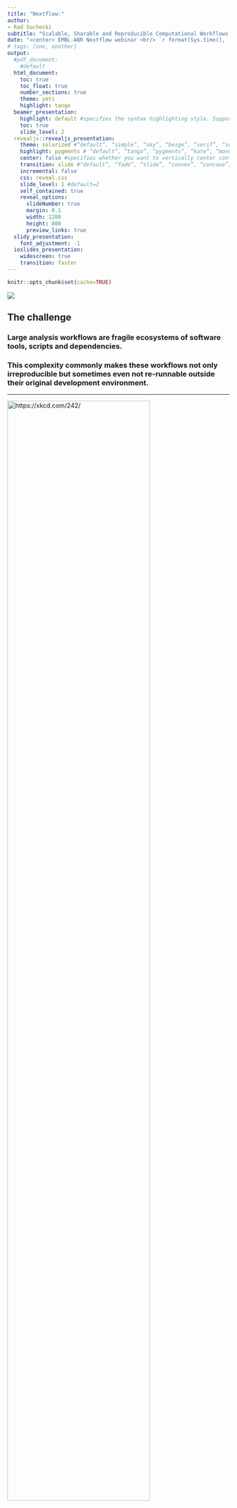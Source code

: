 ```yaml
---
title: "Nextflow:"
author:
- Rad Suchecki
subtitle: "Scalable, Sharable and Reproducible Computational Workflows across Clouds and Clusters"
date: "<center> EMBL-ABR Nextflow webinar <br/> `r format(Sys.time(), '%A, %d %B, %Y')` </center>"
# tags: [one, another]
output:
  #pdf_document:
    #default
  html_document:
    toc: true
    toc_float: true
    number_sections: true
    theme: yeti
    highlight: tango
  beamer_presentation:
    highlight: default #specifies the syntax highlighting style. Supported styles include “default”, “tango”, “pygments”, “kate”, “monochrome”, “espresso”, “zenburn”, and “haddock” (specify null to prevent syntax highlighting)
    toc: true
    slide_level: 2
  revealjs::revealjs_presentation:
    theme: solarized #“default”, “simple”, “sky”, “beige”, “serif”, “solarized”, “blood”, “moon”, “night”, “black”, “league” or “white”
    highlight: pygments # “default”, “tango”, “pygments”, “kate”, “monochrome”, “espresso”, “zenburn”, and “haddock”. Pass null to prevent syntax highlighting.
    center: false #specifies whether you want to vertically center content on slides (this defaults to false).
    transition: slide #"default”, “fade”, “slide”, “convex”, “concave”, “zoom” or “none”.
    incremental: false
    css: reveal.css
    slide_level: 1 #default=2
    self_contained: true
    reveal_options:
      slideNumber: true
      margin: 0.1
      width: 1280
      height: 800
      preview_links: true
  slidy_presentation:
    font_adjustment: -1
  ioslides_presentation:
    widescreen: true
    transition: faster
---
```


```r
knitr::opts_chunk$set(cache=TRUE)
```






<div class="column-left">
![](https://raw.githubusercontent.com/csiro-crop-informatics/biokanga-manuscript/master/figures/dag.png)

<!-- <blockquote class="twitter-tweet" data-lang="en"><p lang="en" dir="ltr">Nextflow&#39;s DAG of this pipeline is slightly more complicated... <a href="https://t.co/B7HVkCRifp">pic.twitter.com/B7HVkCRifp</a></p>&mdash; Diogo Silva (@ODiogoSilva) <a href="https://twitter.com/ODiogoSilva/status/987386007485075461?ref_src=twsrc%5Etfw">April 20, 2018</a></blockquote>
<script async src="https://platform.twitter.com/widgets.js" charset="utf-8">

</script> -->

</div>

<div class="column-right" style="center">

## The challenge

### Large analysis workflows are fragile ecosystems of software tools, scripts and dependencies.

### This complexity commonly makes these workflows not only irreproducible but sometimes even not re-runnable outside their original development environment.

</div>




----

<div class="column-left">

[![https://xkcd.com/242/](https://imgs.xkcd.com/comics/the_difference.png){ width=80% }](https://xkcd.com/242/)

<small> [https://xkcd.com/242/](https://xkcd.com/242/) </small>
</div>

<div class="column-right" style="center">



### Let others and your future self(!)

* reliably re-run your analyses
* trace back origins of results

### Re-running pipelines

* new data (e.g. additional samples)
* updated software
* different compute environment (cloud?)
* errors found
* new ideas

</div>





----

## Workflows wish-list

* version controlled
* sharable
* container-backed
* seamless execution across different environments
    * laptop (if computationally feasible)
    * server
    * cluster
    * cloud

<div class="column-right">
<!--![](https://openclipart.org/download/192541/pushthebutton.svg){width=33%}-->
![](figs/pushthebutton.svg){width=33%}
</div>

----

### Choosing a workflow system

* [~~214~~ 239 systems and counting](https://s.apache.org/existing-workflow-systems)
  * from `make` to Galaxy
  * see also [this list](https://github.com/pditommaso/awesome-pipeline)
* Considerations
  * active development?
  * (community) support?
  * flexibility and ease of development
  * learning curve
  * abstraction level


<!-- ----

### Non-GUI, bioinformatics-flavoured and actively developed

* Nextflow
  * dataflow programming model
  * conditional paths which may depend on intermediate results
  * DAG not known in advance

* Snakemake: *a pythonic workflow system* - covered in last [EMBL-ABR webinar](https://github.com/UofABioinformaticsHub/2019_EMBL-ABR_Snakemake_webinar)
  * follows `make` philosophy
  * rules and patterns that depend on input/output file names
  * explicit, precomputed DAG

* Comparisons
  * 2018 [https://vatlab.github.io/blog/post/comparison/](https://vatlab.github.io/blog/post/comparison/) (by SoS authors)
  * 2017 [https://www.nature.com/articles/nbt.3820/tables/1](https://www.nature.com/articles/nbt.3820/tables/1) (by NF authors)
  * 2016 [https://jmazz.me/blog/NGS-Workflows](https://jmazz.me/blog/NGS-Workflows) (blog)
  * 2016 [https://doi.org/10.1093/bib/bbw020](https://doi.org/10.1093/bib/bbw020) (review, not quite right about NF) -->

----


![](figs/floden1.png){width=80%}


----


## [Nextflow](https://www.nextflow.io/)

* A reactive workflow framework and a domain specific programming language.
* Implicitly parallelized, asynchronous data streams
* Separation of pipeline logic from layers defining
  * software environment (on `$PATH`, modules, binaries, conda, containers)
  * execution environment (laptop, server, HPC cluster, cloud)
* Integration with git hosting services


### Designed for

  * specific use case: seamless scalability of existing tools and scripts
  * for bioinformaticians familiar with programming

---

## [Nextflow](https://www.nextflow.io/)

### Features

* Separation of pipeline logic from compute environment definition(s)
* Syntax is a superset of Groovy, but **polyglot** - easily mix scripting languages
* Out-of-the-box support for
  * SGE, LSF, **SLURM**, PBS/Torque, NQSII HTCondor, Ignite, Kubernets, Amazon Cloud, AWS Batch, Google Cloud

* Support for Conda/[Bioconda](https://bioconda.github.io/)

<small>
[https://www.nature.com/articles/nbt.3820/](https://www.nature.com/articles/nbt.3820)
</small>


----

## Nextflow building blocks

### *Processes* (tasks)

  * safe and lock-free parallelization
  * executed in separate work directories
  * easy clean-up, no issue of partial results following an error


### *Channels*

  * facilitate data flow between processes by linking their outputs/inputs
  * a suite of [operators](https://www.nextflow.io/docs/latest/operator.html) applied to channels to shape the data flow
    * filtering
    * transforming
    * forking
    * combining
    * ...and more

----


## Getting started

### Required

* POSIX compatible system (Linux, Solaris, OS X, etc)
* Bash 2.3 (or later)
* Java 8  (or later)

### Install

```
curl -s https://get.nextflow.io | bash
```

### Software you want to run

* Available on PATH or under `bin/`
* via Docker
* via Singularity
* via Conda
* via Modules

----

## Hello world syntax

```bash
curl -sL  https://raw.githubusercontent.com/nextflow-io/hello/master/main.nf
```


----

## Hello world run


```bash
nextflow run hello
```

```bash
nextflow info hello
```

----

## [Hello  ~~world~~ shared pipelines](https://www.nextflow.io/blog/2014/share-nextflow-pipelines-with-github.html)

* Run specific revision (tag/branch/commit SHA hash)

```bash
nextflow run hello -r v1.1
```

```bash
nextflow run hello -r mybranch
```

```bash
nextflow run hello -r 451ebd9
```

----

## Command line syntax basics

* Single dash for Nextflow params
```bash
nextflow run main.nf -with-dag mydag.png -with-docker
```

* Double dash for pipeline params (defined by you)
```bash
nextflow run main.nf --input sample.fastq.gz
```

* Many params can also be set via [environmental variables](https://www.nextflow.io/docs/latest/config.html#environment-variables)
```bash
NXF_VER=19.01.0 nextflow run main.nf
```

* Resuming - note the single dash(!)
```bash
nextflow run main.nf -resume
```

----

## [Example workflow](https://github.com/csiro-crop-informatics/nextflow-embl-abr-webinar)


```bash
dot -Tpng -Gsize=9,7\! -Gdpi=100 -ofigs/flowchart_small.png flowinfo/flowchart.dot
```

<div class="column-left">
* Workflow logic is adapted from the recent EMBL-ABR [Snakemake webinar](https://github.com/UofABioinformaticsHub/2019_EMBL-ABR_Snakemake_webinar)
* Credit: Nathan Watson-Haigh
</div>

<div class="column-right">
![Flowchart](figs/flowchart_small.png)
</div>


----

## [Example workflow](https://github.com/csiro-crop-informatics/nextflow-embl-abr-webinar)


```bash
nextflow run ../main.nf -profile docker -resume
```


----

## [Example workflow](https://github.com/csiro-crop-informatics/nextflow-embl-abr-webinar)

<script id="asciicast-233197" src="https://asciinema.org/a/233197.js" async data-speed="1.5" data-theme="tango" data-autoplay="false" data-loop="true" data-size="medium">
</script>

<!-- data-cols="200" data-rows="50"  -->




----

## The work directory (1/2)

```bash
tree -L 2 work
```

<!-- <div class="column-left">
![Flowchart](figs/blast.png)
</div>

<div class="column-right"> -->


<!-- ```{bash, comment=''}
rm -rf work
nextflow run blast-example -with-docker -with-dag figs/blast.png \
&& tree -L 2 work
``` -->
<!--
</div> -->

----

## The work directory (2/2)


```bash
tree -ah work
```

----

## [Configuration file(s)](https://www.nextflow.io/docs/latest/config.html)

* `nextflow.config`
* `$HOME/.nextflow/config`
* But also
  * Include multiple config files via [`includeConfig another.config`](https://www.nextflow.io/docs/latest/config.html#config-include)
  * Extend config by passing additional file at run time `-c additional.config`
  * Ignore default and use custom config file passed at run time `-C custom.config`

* [Config scopes](https://www.nextflow.io/docs/latest/config.html#config-scopes) e.g. `env`, `params`, `process`, `docker`...
* [Config profiles](https://www.nextflow.io/docs/latest/config.html#config-profiles)

----

### Recall: separation of workflow logic from compute, software envs

* Much about software, execution environments _can_ be defined in the *directive* declarations block at the top of the process body e.g.

```bash
process extract_reads {
  executor 'slurm'
  module 'samtools/1.9'
  ...
```

* Usually preferred to define these in [`nextflow.config`](https://github.com/csiro-crop-informatics/nextflow-embl-abr-webinar/blob/master/nextflow.config) *et al.*

```bash
curl -sL https://raw.githubusercontent.com/csiro-crop-informatics/nextflow-embl-abr-webinar/master/nextflow.config
```


----

## Configuration profiles


```bash
#Local/server
nextflow run csiro-crop-informatics/nextflow-embl-abr-webinar -profile conda
nextflow run csiro-crop-informatics/nextflow-embl-abr-webinar -profile docker
nextflow run csiro-crop-informatics/nextflow-embl-abr-webinar -profile singularity

#HPC
nextflow run csiro-crop-informatics/nextflow-embl-abr-webinar -profile slurm
nextflow run csiro-crop-informatics/nextflow-embl-abr-webinar -profile slurm,singularity,singularitymodule

#Cloud
nextflow run csiro-crop-informatics/nextflow-embl-abr-webinar -profile awsbatch \
  -work-dir s3://your_s3_bucket/work --outdir s3://your_s3_bucket/results
```

## Setting up software environment(s)

* Global software env for the workflow
* Separate software envs for individual processes or subsets
* A bit of both

### Example workflow: global Conda env -> Docker -> Singularity

----

## Software environment (Conda)

<div class="column-left">

* can be used directly or to build a container
* can be slow...

<blockquote class="twitter-tweet" data-lang="en"><p lang="en" dir="ltr">Conda fail: the infinite &quot;solving environment&quot; wheel of death.<br><br>I just downloaded the software and built from source.  It was much faster.<a href="https://twitter.com/hashtag/conda?src=hash&amp;ref_src=twsrc%5Etfw">#conda</a> <a href="https://twitter.com/hashtag/bioconda?src=hash&amp;ref_src=twsrc%5Etfw">#bioconda</a> <a href="https://twitter.com/hashtag/wheelofdeath?src=hash&amp;ref_src=twsrc%5Etfw">#wheelofdeath</a></p>&mdash; Nils Homer (@nilshomer) <a href="https://twitter.com/nilshomer/status/1093380228833980416?ref_src=twsrc%5Etfw">February 7, 2019</a></blockquote>
<script async src="https://platform.twitter.com/widgets.js" charset="utf-8">
</script>

</div>

<div class="column-right">

### Conda environment defined for this tutorial

```bash
curl -sL https://raw.githubusercontent.com/csiro-crop-informatics/nextflow-embl-abr-webinar/master/conf/conda.yaml
```
</div>



----

## Software environment (Docker)

* Automated build on Docker Hub
* Pipeline pulls the container image when run with
  * `-profile docker`  (if defined)
  * `-with-docker`
* Need not be conda-based

### Dockerfile

```bash
curl -sL https://raw.githubusercontent.com/csiro-crop-informatics/nextflow-embl-abr-webinar/master/Dockerfile
```

----

## Software environment (Singularity)

* Singularity *can* pull from Docker Hub and convert to its format
* Dedicated build on Singularity Hub ensures the same image is used (reproducibility!)
* Need not be Docker based

### Singularity recipe

```bash
curl -sL https://raw.githubusercontent.com/csiro-crop-informatics/nextflow-embl-abr-webinar/master/Singularity
```


----

## Configuration files

* Required containers are defined separately for each process (`withName`) or for multiple processes (`withLabel`)
* Available on docker hub
  * Used both by `docker` and `singularity`

```bash
curl -sL https://raw.githubusercontent.com/csiro-crop-informatics/reproducible_poc/develop/conf/containers.config
```
----

### Workflow introspection

* Nextflow offers detailed
  * execution [reports](https://rsuchecki.github.io/reproducible/report.html)
  * execution [timelines](https://rsuchecki.github.io/reproducible/timeline.html)

### NF Resources

*
* [https://www.nextflow.io/](https://www.nextflow.io/)
* [https://github.com/nextflow-io/patterns](https://github.com/nextflow-io/patterns)

* [https://github.com/nextflow-io/awesome-nextflow](https://github.com/nextflow-io/awesome-nextflow)

* [http://nf-co.re/](http://nf-co.re/)

----

## According to Nextflow authors

* *The dataflow model is superior to alternative solutions based on a Make-like approach, such as Snakemake, in which computation involves the pre-estimation of all computational dependencies, starting from the expected results up until the input raw data. A Make-like procedure requires a directed acyclic graph (DAG), whose storage requirement is a limiting factor for very large computations. In contrast, as the top to bottom processing model used by Nextflow follows the natural flow of data analysis, it does not require a DAG. Instead, the graph it traverses is merely incidental and does not need to be pre-computed or even stored, thereby ensuring high scalability.*


<!--Collected and abbreviated from [here](https://groups.google.com/forum/#!topic/nextflow/Kg_0jv4SS_Q)-->

<!--Individual work directories are core to how NextFlow works and come with several benefits, reproducibility, makes debugging easier, facilitates simple integration into containers and allows separation of workflow steps to avoid unintended consequences. It must also be noted this mechanism enable to parallelise the tasks in a safe and lock-free manner and to resume the pipeline execution seamlessly, in a consistent manner ie. without retained partial outputs following an unexpected error.-->

<!--The NF work directory is not meant to hold the pipeline outputs, but the pipeline intermediate results, which can/should be removed once your workflow has been successfully executed. -->

<!--Pipeline outputs are meant to be managed (and structured) by using the publishDir definition. -->

<!--NF is not a general purpose software. It's a framework designed for a very specify use case ie. to enable seamless scalability and parallelisation of existing tools and scripts. It's based on functional/reactive model that's uncommon to other frameworks and it may require a bit of time to get used to it and to see its befits.-->

<!--Said that, the `storeDir` allows users to store data on a directory of their choice, but it comes with some caveats and it should not to be considered as alternative to the NF default directory structure mechanism. -->

<!--NF allows you to compose one or more commands by using template files as you are correctly referring. A template is simple text file which can contain NF variables which allows you to parametrise it and it can be used in different processes. However you will still need to declare the process definition in your script. -->

<!--Inclusion of a NF script into other NF script it's not supported at this time, but it's an open effort. However it's still possibile to invoke a NF pipeline from a NF process like any other command.-->

<!--The dataflow model is superior to alternative solutions based on a Make-like approach, such as Snakemake, in which computation involves the pre-estimation of all computational dependencies, starting from the expected results up until the input raw data. A Make-like procedure requires a directed acyclic graph (DAG), whose storage requirement is a limiting factor for very large computations. In contrast, as the top to bottom processing model used by Nextflow follows the natural flow of data analysis, it does not require a DAG. Instead, the graph it traverses is merely incidental and does not need to be pre-computed or even stored, thereby ensuring high scalability.-->

<!--The use of communication channels between tasks also contributes to computational flexibility and robustness in Nextflow. For example, in Snakemake, the task execution sequence is defined by rules and patterns that depend on input/output file names. These dependencies make it difficult to handle multiple dynamically generated output files, and often require the implementation of low-level output management procedures to deal with a pipeline's individual stages. Nextflow can use any data structure and outputs are not limited to files but can also include in-memory values and data objects.-->

<!--Nextflow is designed specifically for bioinformaticians familiar with programming. This sets it apart from Galaxy18, which addresses the numerical stability issue with a custom package manager called Tool Shed. Although the graphical user interface (GUI) in Galaxy offers powerful support for de novo pipeline implementation by non-specialists, it also imposes a heavy development burden because any existing and validated third-party pipeline must be re-implemented and re-parameterized using the GUI. This can be very demanding in the case of elaborate pipelines, such as the Sanger Companion pipeline, which is made with a complex combination of tools. Similar reimplementation requirements also apply to other tools, including Toil.-->

----

# This slide is intentionally left blank

----






<link rel="stylesheet" href="//cdnjs.cloudflare.com/ajax/libs/highlight.js/9.11.0/styles/default.min.css">
<script src="//cdnjs.cloudflare.com/ajax/libs/highlight.js/9.11.0/highlight.min.js"></script>

<script>
function highlightCode() {
    var pres = document.querySelectorAll("pre>code");
    for (var i = 0; i < pres.length; i++) {
        hljs.highlightBlock(pres[i]);
    }
}
highlightCode();
</script>



